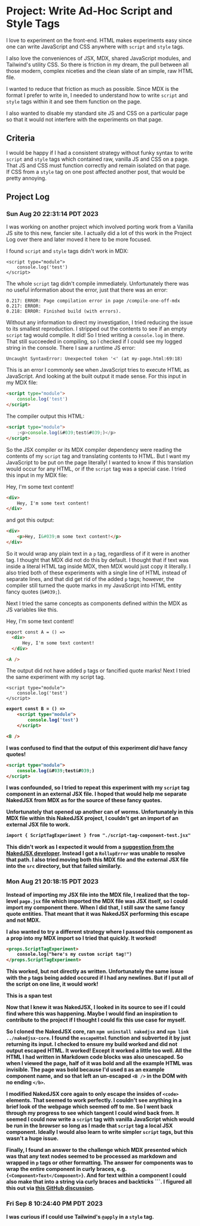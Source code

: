 # Project: Write Ad-Hoc Script and Style Tags

I love to experiment on the front-end. HTML makes experiments easy since one can write JavaScript and CSS anywhere with `script` and `style` tags. 

I also love the conveniences of JSX, MDX, shared JavaScript modules, and Tailwind's utility CSS. So there is friction in my dream, the pull between all those modern, complex niceties and the clean slate of an simple, raw HTML file.

I wanted to reduce that friction as much as possible. Since MDX is the format I prefer to write in, I needed to understand how to write `script` and `style` tags within it and see them function on the page.

<Future>I also wanted to disable my standard site JS and CSS on a particular page so that it would not interfere with the experiments on that page.</Future>

## Criteria

I would be happy if I had a consistent strategy without funky syntax to write `script` and `style` tags which contained raw, vanilla JS and CSS on a page. That JS and CSS must function correctly and remain isolated on that page. If CSS from a `style` tag on one post affected another post, that would be pretty annoying.

## Project Log


### Sun Aug 20 22:31:14 PDT 2023

I was working on <Link slug="project-add-popout">another project</Link> which involved porting work from a Vanilla JS site to this new, fancier site. I actually did a lot of this work in the Project Log over there and later moved it here to be more focused.

I found `script` and `style` tags didn't work in MDX:

```
<script type="module">
    console.log('test')
</script>
```

The whole `script` tag didn't compile immediately. Unfortunately there was no useful information about the error, just that there was an error:

```
0.217: ERROR: Page compilation error in page /compile-one-off-mdx
0.217: ERROR:
0.218: ERROR: Finished build (with errors).
```

Without any information to direct my investigation, I tried reducing the issue to its smallest reproduction. I stripped out the contents to see if an empty `script` tag would compile. It did! So I tried writing a `console.log` in there. That still succeeded in compiling, so I checked if I could see my logged string in the console. There I saw a runtime JS error:

```
Uncaught SyntaxError: Unexpected token '<' (at my-page.html:69:18)
```

This is an error I commonly see when JavaScript tries to execute HTML as JavaScript. And looking at the built output it made sense. For this input in my MDX file:

```html
<script type="module">
    console.log('test')
</script>
```

The compiler output this HTML:

```html
<script type="module">
    ;<p>console.log(&#039;test&#039;)</p>
</script>
```

So the JSX compiler or its MDX compiler dependency were reading the contents of my `script` tag and translating contents to HTML. But I want my JavaScript to be put on the page literally! I wanted to know if this translation would occur for any HTML, or if the `script` tag was a special case. I tried this input in my MDX file:

<div>Hey, I'm some text content!</div>

```html
<div>
    Hey, I'm some text content!
</div>
```

and got this output:

```html
<div>
    <p>Hey, I&#039;m some text content!</p>
</div>
```

So it would wrap any plain text in a `p` tag, regardless of if it were in another tag. I thought that MDX did not do this by default. I thought that if text was inside a literal HTML tag inside MDX, then MDX would just copy it literally. I also tried both of these experiments with a single line of HTML instead of separate lines, and that did get rid of the added `p` tags; however, the compiler still turned the quote marks in my JavaScript into HTML entity fancy quotes (`&#039;`).

Next I tried the same concepts as components defined within the MDX as JS variables like this.

  <div>
      Hey, I'm some text content!
  </div>

<A />

```html
export const A = () =>
  <div>
      Hey, I'm some text content!
  </div>

<A />
```

The output did not have added `p` tags or fancified quote marks! Next I tried the same experiment with my script tag.

    <script type="module">
        console.log('test')
    </script>

<B />

```html
export const B = () =>
    <script type="module">
        console.log('test')
    </script>

<B />
```

I was confused to find that the output of this experiment *did* have  fancy quotes!

```html
<script type="module">
    console.log(&#039;test&#039;)
</script>
```

I was confounded, so I tried to repeat this experiment with my `script` tag component in an external JSX file. I hoped that would help me separate NakedJSX from MDX as for the source of these fancy quotes.

Unfortunately that opened up another can of worms. Unfortunately in this MDX file within this NakedJSX project, I couldn't get an import of an external JSX file to work.

```html
import { ScriptTagExperiment } from "./script-tag-component-test.jsx"
```

This didn't work as I expected it would from a [suggestion from the NakedJSX developer](https://discord.com/channels/1101319012673134614/1101319013285498882/1123077151789432863). Instead I got a `RollupError` was unable to resolve that path. I also tried moving both this MDX file and the external JSX file into the `src` directory, but that failed similarly.

### Mon Aug 21 20:18:15 PDT 2023

Instead of importing my JSX file into the MDX file, I realized that the top-level `page.jsx` file which imported the MDX file was JSX itself, so I could import my component there. When I did that, I still saw the same fancy quote entities. That meant that it was NakedJSX performing this escape and not MDX.

I also wanted to try a different strategy where I passed this component as a prop into my MDX import so I tried that quickly. It worked!

```html
<props.ScriptTagExperiment>
    console.log("here's my custom script tag!")
</props.ScriptTagExperiment>
```

This worked, but not directly as written. Unfortunately the same issue with the `p` tags being added occured if I had any newlines. But if I put all of the script on one line, it would work!

<div>
  <span>This is a span test</span>
</div>

Now that I knew it was NakedJSX, I looked in its source to see if I could find where this was happening. Maybe I would find an inspiration to contribute to the project if I thought I could fix this use case for myself.

So I cloned the NakedJSX core, ran `npm uninstall nakedjsx` and `npm link ../nakedjsx-core`. I found the `escapeHtml` function and subverted it by just returning its input. I checked to ensure my build worked and did not output escaped HTML. It worked! Except it worked a little too well. All the HTML I had written in Markdown code blocks was also unescaped. So when I viewed the page, half of it was bold and all the example HTML was invisible. The page was bold because I'd used `B` as an example component name, and so that left an un-escaped `<B />` in the DOM with no ending `</b>`.

I modified NakedJSX core again to only escape the insides of `<code>` elements. That seemed to work perfectly. I couldn't see anything in a brief look of the webpage which seemed off to me. So I went back through my progress to see which tangent I could wind back from. It seemed I could now write a `script` tag with vanilla JavaScript which would be run in the browser so long as I made that `script` tag a local JSX component. Ideally I would also learn to write simpler `script` tags, but this wasn't a huge issue.

Finally, I found an answer to the challenge which MDX presented which was that any text nodes seemed to be processed as markdown and wrapped in `p` tags or other formatting. The answer for components was to wrap the entire component in curly braces, e.g. `{<Component>Text</Component>}`. And for text within a component I could also make that into a string via curly braces and backticks `\``. I figured all this out via [this GitHub discussion](https://github.com/orgs/mdx-js/discussions/1603#discussioncomment-1091688).  

### Fri Sep 8 10:24:40 PM PDT 2023

<Future>I was curious if I could use Tailwind's `@apply` in a `style` tag.</Future>
